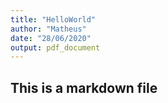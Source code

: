 ```yaml
---
title: "HelloWorld"
author: "Matheus"
date: "28/06/2020"
output: pdf_document
---
```


## This is a markdown file